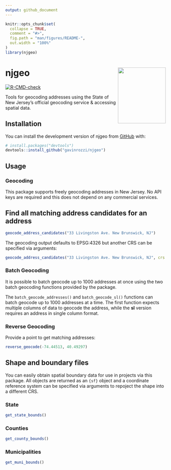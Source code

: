 ```yaml
---
output: github_document
---
```


<!-- README.md is generated from README.Rmd. Please edit that file -->

```r
knitr::opts_chunk$set(
  collapse = TRUE,
  comment = "#>",
  fig.path = "man/figures/README-",
  out.width = "100%"
)
library(njgeo)
```

# njgeo <a href='https://gavinrozzi.github.io/njgeo/'><img src='man/figures/logo.png' align="right" height="175" width="150" /></a>

<!-- badges: start -->
[![R-CMD-check](https://github.com/gavinrozzi/njgeo/actions/workflows/R-CMD-check.yaml/badge.svg)](https://github.com/gavinrozzi/njgeo/actions/workflows/R-CMD-check.yaml)
<!-- badges: end -->

Tools for geocoding addresses using the State of New Jersey's official geocoding service & accessing spatial data.

## Installation

You can install the development version of njgeo from [GitHub](https://github.com/) with:

``` r
# install.packages("devtools")
devtools::install_github("gavinrozzi/njgeo")
```

## Usage

### Geocoding

This package supports freely geocoding addresses in New Jersey. No API keys are required and this does not depend on any commercial services.

## Find all matching address candidates for an address

```r
geocode_address_candidates("33 Livingston Ave. New Brunswick, NJ")
```

The geocoding output defaults to EPSG:4326 but another CRS can be specified via arguments:

```r
geocode_address_candidates("33 Livingston Ave. New Brunswick, NJ", crs = 3424)
```

### Batch Geocoding

It is possible to batch geocode up to 1000 addresses at once using the two batch geocoding functions provided by the package.

The `batch_geocode_addresses()` and `batch_geocode_sl()` functions can batch geocode up to 1000 addresses at a time. The first function expects multiple columns of data to geocode the address, while the **sl** version requires an address in single column format.

### Reverse Geocoding

Provide a point to get matching addresses:
```r
reverse_geocode(-74.44513, 40.49297)
```

## Shape and boundary files

You can easily obtain spatial boundary data for use in projects via this package. All objects are returned as an `{sf}` object and a coordinate reference system can be specified via arguments to repoject the shape into a different CRS.

### State

```r
get_state_bounds()
```

### Counties

```r
get_county_bounds()
```

### Municipalities

```r
get_muni_bounds()
```
